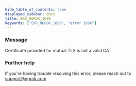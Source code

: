 ```yaml
---
hide_table_of_contents: true
displayed_sidebar: docs
title: ERR_NGROK_1696
keywords: ["ERR_NGROK_1696", "error 1696"]
---
```


### Message

Certificate provided for mutual TLS is not a valid CA.

### Further help

If you're having trouble resolving this error, please reach out to [support@ngrok.com](mailto:support@ngrok.com?subject=Help%20with%20ERR_NGROK_1696)
